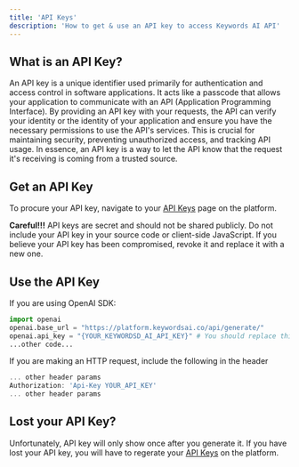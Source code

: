 ```yaml
---
title: 'API Keys'
description: 'How to get & use an API key to access Keywords AI API'
---
```


## What is an API Key?

An API key is a unique identifier used primarily for authentication and access control in software applications. It acts like a passcode that allows your application to communicate with an API (Application Programming Interface). By providing an API key with your requests, the API can verify your identity or the identity of your application and ensure you have the necessary permissions to use the API's services. This is crucial for maintaining security, preventing unauthorized access, and tracking API usage. In essence, an API key is a way to let the API know that the request it's receiving is coming from a trusted source.

## Get an API Key

To procure your API key, navigate to your [API Keys](https://platform.keywordsai.co/platform/organization/api-keys) page on the platform.


**Careful!!!** API keys are secret and should not be shared publicly. Do not include your API key in your source code or client-side JavaScript. If you believe your API key has been compromised, revoke it and replace it with a new one.

## Use the API Key

If you are using OpenAI SDK:

```python
import openai
openai.base_url = "https://platform.keywordsai.co/api/generate/"
openai.api_key = "{YOUR_KEYWORDSD_AI_API_KEY}" # You should replace this with your actual key
...other code...
```

If you are making an HTTP request, include the following in the header

```jsx
... other header params
Authorization: 'Api-Key YOUR_API_KEY'
... other header params
```

## Lost your API Key?

Unfortunately, API key will only show once after you generate it. If you have lost your API key, you will have to regerate your [API Keys](https://platform.keywordsai.co/platform/organization/api-keys) on the platform.